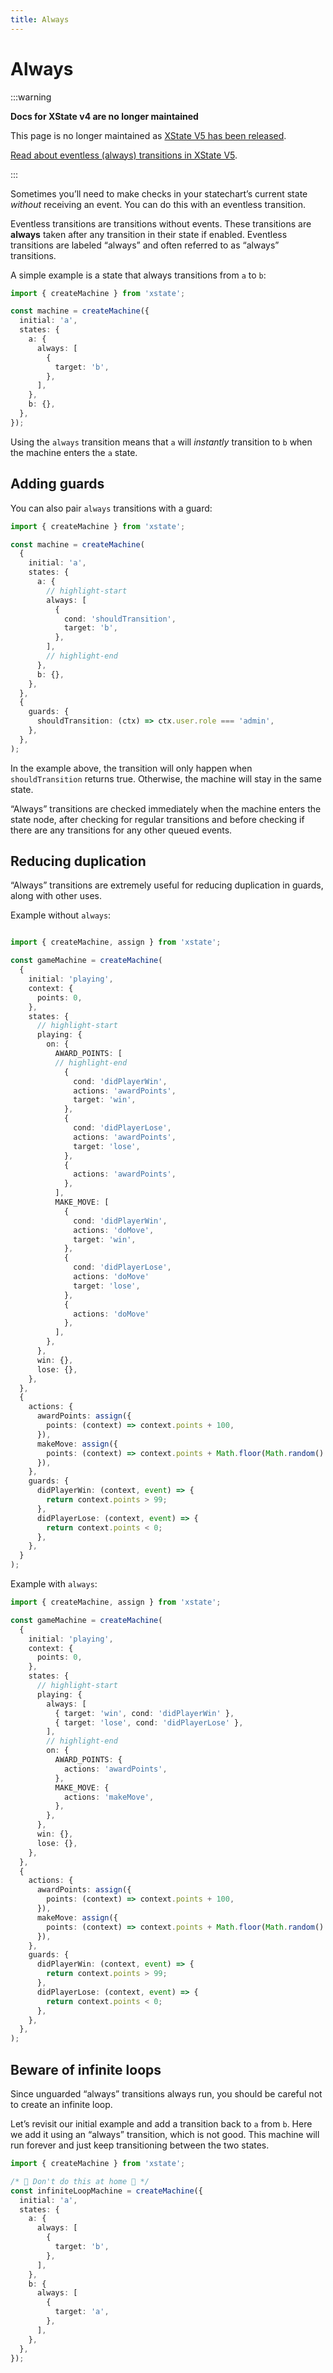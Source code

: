 ```yaml
---
title: Always
---
```


# Always

:::warning

**Docs for XState v4 are no longer maintained**

This page is no longer maintained as [XState V5 has been released](/blog/2023-12-01-xstate-v5).

[Read about eventless (always) transitions in XState V5](/docs/eventless-transitions).

:::

Sometimes you’ll need to make checks in your statechart’s current state _without_ receiving an event. You can do this with an eventless transition.

Eventless transitions are transitions without events. These transitions are **always** taken after any transition in their state if enabled. Eventless transitions are labeled “always” and often referred to as “always” transitions.

A simple example is a state that always transitions from `a` to `b`:

```ts
import { createMachine } from 'xstate';

const machine = createMachine({
  initial: 'a',
  states: {
    a: {
      always: [
        {
          target: 'b',
        },
      ],
    },
    b: {},
  },
});
```

Using the `always` transition means that `a` will _instantly_ transition to `b` when the machine enters the `a` state.

## Adding guards

You can also pair `always` transitions with a guard:

```ts
import { createMachine } from 'xstate';

const machine = createMachine(
  {
    initial: 'a',
    states: {
      a: {
        // highlight-start
        always: [
          {
            cond: 'shouldTransition',
            target: 'b',
          },
        ],
        // highlight-end
      },
      b: {},
    },
  },
  {
    guards: {
      shouldTransition: (ctx) => ctx.user.role === 'admin',
    },
  },
);
```

In the example above, the transition will only happen when `shouldTransition` returns true. Otherwise, the machine will stay in the same state.

“Always” transitions are checked immediately when the machine enters the state node, after checking for regular transitions and before checking if there are any transitions for any other queued events.

## Reducing duplication

“Always” transitions are extremely useful for reducing duplication in guards, along with other uses.

Example without `always`:

```ts

import { createMachine, assign } from 'xstate';

const gameMachine = createMachine(
  {
    initial: 'playing',
    context: {
      points: 0,
    },
    states: {
      // highlight-start
      playing: {
        on: {
          AWARD_POINTS: [
          // highlight-end
            {
              cond: 'didPlayerWin',
              actions: 'awardPoints',
              target: 'win',
            },
            {
              cond: 'didPlayerLose',
              actions: 'awardPoints',
              target: 'lose',
            },
            {
              actions: 'awardPoints',
            },
          ],
          MAKE_MOVE: [
            {
              cond: 'didPlayerWin',
              actions: 'doMove',
              target: 'win',
            },
            {
              cond: 'didPlayerLose',
              actions: 'doMove'
              target: 'lose',
            },
            {
              actions: 'doMove'
            },
          ],
        },
      },
      win: {},
      lose: {},
    },
  },
  {
    actions: {
      awardPoints: assign({
        points: (context) => context.points + 100,
      }),
      makeMove: assign({
        points: (context) => context.points + Math.floor(Math.random() * 10),
      }),
    },
    guards: {
      didPlayerWin: (context, event) => {
        return context.points > 99;
      },
      didPlayerLose: (context, event) => {
        return context.points < 0;
      },
    },
  }
);
```

Example with `always`:

```ts
import { createMachine, assign } from 'xstate';

const gameMachine = createMachine(
  {
    initial: 'playing',
    context: {
      points: 0,
    },
    states: {
      // highlight-start
      playing: {
        always: [
          { target: 'win', cond: 'didPlayerWin' },
          { target: 'lose', cond: 'didPlayerLose' },
        ],
        // highlight-end
        on: {
          AWARD_POINTS: {
            actions: 'awardPoints',
          },
          MAKE_MOVE: {
            actions: 'makeMove',
          },
        },
      },
      win: {},
      lose: {},
    },
  },
  {
    actions: {
      awardPoints: assign({
        points: (context) => context.points + 100,
      }),
      makeMove: assign({
        points: (context) => context.points + Math.floor(Math.random() * 10),
      }),
    },
    guards: {
      didPlayerWin: (context, event) => {
        return context.points > 99;
      },
      didPlayerLose: (context, event) => {
        return context.points < 0;
      },
    },
  },
);
```

## Beware of infinite loops

Since unguarded “always” transitions always run, you should be careful not to create an infinite loop.

Let’s revisit our initial example and add a transition back to `a` from `b`. Here we add it using an “always” transition, which is not good. This machine will run forever and just keep transitioning between the two states.

```ts
import { createMachine } from 'xstate';

/* 🚨 Don't do this at home 🚨 */
const infiniteLoopMachine = createMachine({
  initial: 'a',
  states: {
    a: {
      always: [
        {
          target: 'b',
        },
      ],
    },
    b: {
      always: [
        {
          target: 'a',
        },
      ],
    },
  },
});
```

